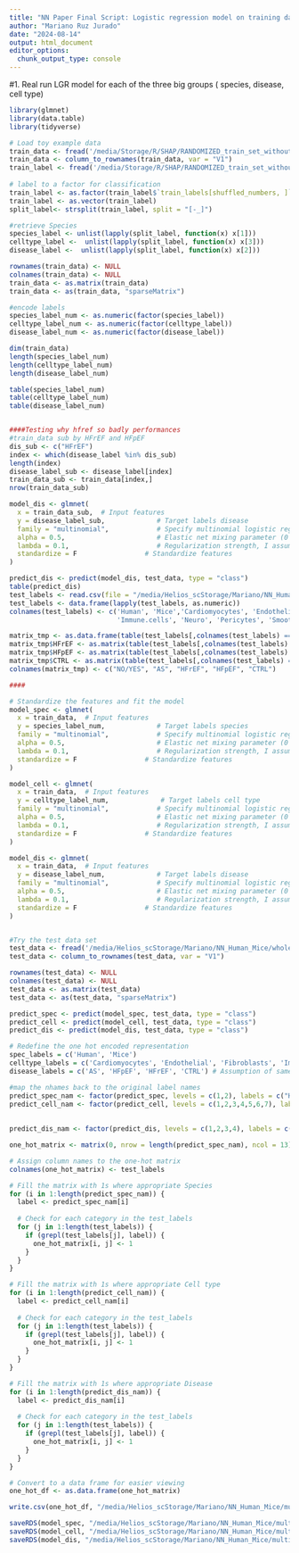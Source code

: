 ```yaml
---
title: "NN Paper Final Script: Logistic regression model on training data"
author: "Mariano Ruz Jurado"
date: "2024-08-14"
output: html_document
editor_options: 
  chunk_output_type: console
---
```


#1. Real run LGR model for each of the three big groups ( species, disease, cell type)
```r

library(glmnet)
library(data.table)
library(tidyverse)

# Load toy example data
train_data <- fread('/media/Storage/R/SHAP/RANDOMIZED_train_set_without_Mice_AS_Neuro_p_80.csv')
train_data <- column_to_rownames(train_data, var = "V1")
train_label <- fread('/media/Storage/R/SHAP/RANDOMIZED_train_set_without_Mice_AS_Neuro_labels_p_80.csv')
 
# label to a factor for classification
train_label <- as.factor(train_label$`train_labels[shuffled_numbers, ]`)
train_label <- as.vector(train_label)
split_label<- strsplit(train_label, split = "[-_]")

#retrieve Species
species_label <- unlist(lapply(split_label, function(x) x[1]))
celltype_label <-  unlist(lapply(split_label, function(x) x[3]))
disease_label <-  unlist(lapply(split_label, function(x) x[2]))

rownames(train_data) <- NULL
colnames(train_data) <- NULL
train_data <- as.matrix(train_data)
train_data <- as(train_data, "sparseMatrix")

#encode labels
species_label_num <- as.numeric(factor(species_label))
celltype_label_num <- as.numeric(factor(celltype_label))
disease_label_num <- as.numeric(factor(disease_label))

dim(train_data)
length(species_label_num)
length(celltype_label_num)
length(disease_label_num)

table(species_label_num)
table(celltype_label_num)
table(disease_label_num)


####Testing why hfref so badly performances
#train_data sub by HFrEF and HFpEF
dis_sub <- c("HFrEF")
index <- which(disease_label %in% dis_sub)
length(index)
disease_label_sub <- disease_label[index]
train_data_sub <- train_data[index,]
nrow(train_data_sub)

model_dis <- glmnet(
  x = train_data_sub,  # Input features
  y = disease_label_sub,             # Target labels disease
  family = "multinomial",            # Specify multinomial logistic regression
  alpha = 0.5,                       # Elastic net mixing parameter (0 = l2, 1 = l1)
  lambda = 0.1,                      # Regularization strength, I assume now 0.1 as a default
  standardize = F                 # Standardize features
)

predict_dis <- predict(model_dis, test_data, type = "class")
table(predict_dis)
test_labels <- read.csv(file = "/media/Helios_scStorage/Mariano/NN_Human_Mice/f1_loss_runs_24_06_18/240519_test_labels_binarized.csv", header = FALSE)
test_labels <- data.frame(lapply(test_labels, as.numeric))
colnames(test_labels) <- c('Human', 'Mice','Cardiomyocytes', 'Endothelial', 'Fibroblasts',
                           'Immune.cells', 'Neuro', 'Pericytes', 'Smooth.Muscle','AS', 'HFpEF', 'HFrEF', 'CTRL')

matrix_tmp <- as.data.frame(table(test_labels[,colnames(test_labels) == "AS"]))
matrix_tmp$HFrEF <- as.matrix(table(test_labels[,colnames(test_labels) == "HFrEF"]))[,1]
matrix_tmp$HFpEF <- as.matrix(table(test_labels[,colnames(test_labels) == "HFpEF"]))[,1]
matrix_tmp$CTRL <- as.matrix(table(test_labels[,colnames(test_labels) == "CTRL"]))[,1]
colnames(matrix_tmp) <- c("NO/YES", "AS", "HFrEF", "HFpEF", "CTRL")

####

# Standardize the features and fit the model
model_spec <- glmnet(
  x = train_data,  # Input features
  y = species_label_num,             # Target labels species
  family = "multinomial",            # Specify multinomial logistic regression
  alpha = 0.5,                       # Elastic net mixing parameter (0 = l2, 1 = l1)
  lambda = 0.1,                      # Regularization strength, I assume now 0.1 as a default
  standardize = F                 # Standardize features
)

model_cell <- glmnet(
  x = train_data,  # Input features
  y = celltype_label_num,             # Target labels cell type
  family = "multinomial",            # Specify multinomial logistic regression
  alpha = 0.5,                       # Elastic net mixing parameter (0 = l2, 1 = l1)
  lambda = 0.1,                      # Regularization strength, I assume now 0.1 as a default
  standardize = F                 # Standardize features
)

model_dis <- glmnet(
  x = train_data,  # Input features
  y = disease_label_num,             # Target labels disease
  family = "multinomial",            # Specify multinomial logistic regression
  alpha = 0.5,                       # Elastic net mixing parameter (0 = l2, 1 = l1)
  lambda = 0.1,                      # Regularization strength, I assume now 0.1 as a default
  standardize = F                 # Standardize features
)


#Try the test data set
test_data <- fread('/media/Helios_scStorage/Mariano/NN_Human_Mice/whole_matrix_Seurat_extract/240519_test_set.csv') 
test_data <- column_to_rownames(test_data, var = "V1")

rownames(test_data) <- NULL
colnames(test_data) <- NULL
test_data <- as.matrix(test_data)
test_data <- as(test_data, "sparseMatrix")

predict_spec <- predict(model_spec, test_data, type = "class")
predict_cell <- predict(model_cell, test_data, type = "class")
predict_dis <- predict(model_dis, test_data, type = "class")

# Redefine the one hot encoded representation
spec_labels = c('Human', 'Mice')
celltype_labels = c('Cardiomyocytes', 'Endothelial', 'Fibroblasts', 'Immune.cells', 'Neuro', 'Pericytes','Smooth.Muscle')
disease_labels = c('AS', 'HFpEF', 'HFrEF', 'CTRL') # Assumption of same order in ground truth as always

#map the nhames back to the original label names
predict_spec_nam <- factor(predict_spec, levels = c(1,2), labels = c("Human","Mice"))
predict_cell_nam <- factor(predict_cell, levels = c(1,2,3,4,5,6,7), labels = c("Cardiomyocytes","Endothelial","Fibroblasts",
                                                                               "Immune.cells","Neuro","Pericytes",
                                                                               "Smooth.Muscle"))
predict_dis_nam <- factor(predict_dis, levels = c(1,2,3,4), labels = c("AS","CTRL","HFpEF","HFrEF"))

one_hot_matrix <- matrix(0, nrow = length(predict_spec_nam), ncol = 13)

# Assign column names to the one-hot matrix
colnames(one_hot_matrix) <- test_labels

# Fill the matrix with 1s where appropriate Species
for (i in 1:length(predict_spec_nam)) {
  label <- predict_spec_nam[i]
  
  # Check for each category in the test_labels
  for (j in 1:length(test_labels)) {
    if (grepl(test_labels[j], label)) {
      one_hot_matrix[i, j] <- 1
    }
  }
}

# Fill the matrix with 1s where appropriate Cell type
for (i in 1:length(predict_cell_nam)) {
  label <- predict_cell_nam[i]
  
  # Check for each category in the test_labels
  for (j in 1:length(test_labels)) {
    if (grepl(test_labels[j], label)) {
      one_hot_matrix[i, j] <- 1
    }
  }
}

# Fill the matrix with 1s where appropriate Disease
for (i in 1:length(predict_dis_nam)) {
  label <- predict_dis_nam[i]
  
  # Check for each category in the test_labels
  for (j in 1:length(test_labels)) {
    if (grepl(test_labels[j], label)) {
      one_hot_matrix[i, j] <- 1
    }
  }
}

# Convert to a data frame for easier viewing
one_hot_df <- as.data.frame(one_hot_matrix)

write.csv(one_hot_df, "/media/Helios_scStorage/Mariano/NN_Human_Mice/multinomial_logistic_regression_model/new_run_3_major_class/one_hot_encoded_predictions_test_data_LR_multinomial.csv", row.names = F)

saveRDS(model_spec, "/media/Helios_scStorage/Mariano/NN_Human_Mice/multinomial_logistic_regression_model/new_run_3_major_class/glmnet_models/Multinomial_LR_whole_train_data_model_SPECIES.Rds")
saveRDS(model_cell, "/media/Helios_scStorage/Mariano/NN_Human_Mice/multinomial_logistic_regression_model/new_run_3_major_class/glmnet_models/Multinomial_LR_whole_train_data_model_CELLTYPE.Rds")
saveRDS(model_dis, "/media/Helios_scStorage/Mariano/NN_Human_Mice/multinomial_logistic_regression_model/new_run_3_major_class/glmnet_models/Multinomial_LR_whole_train_data_model_DISEASE.Rds")
```

